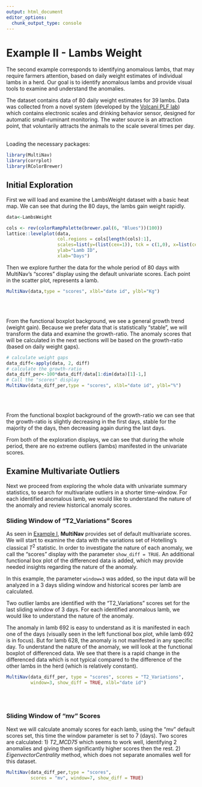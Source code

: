 ```yaml
---
output: html_document
editor_options: 
  chunk_output_type: console
---
```

# Example II - Lambs Weight

The second example corresponds to identifying anomalous lambs, that may require farmers attention, based on daily weight estimates of individual lambs in a herd. Our goal is to identify anomalous lambs and provide visual tools to examine and understand the anomalies. 

The dataset contains data of 80 daily weight estimates for 39 lambs. Data was collected from a novel system (developed by the 
[Volcani PLF lab](https://www.agri.gov.il/en/pages/1689.aspx)) which contains electronic scales and drinking behavior sensor, designed for automatic small-ruminant monitoring. The water source is an attraction point, that voluntarily attracts the animals to the scale several times per day.

</br>
Loading the necessary packages:
```r
library(MultiNav)
library(corrplot)
library(RColorBrewer)
```
##  Initial Exploration

First we will load and examine the LambsWeight dataset with a basic heat map. We can see that during the 80 days, the lambs gain weight rapidly.

```r
data<-LambsWeight

cols <- rev(colorRampPalette(brewer.pal(6, "Blues"))(100))
lattice::levelplot(data, 
                   col.regions = cols[length(cols):1], 
                   scales=list(y=(list(cex=1)), tck = c(1,0), x=list(cex=1, rot=90)),
                   ylab="Lamb ID",
                   xlab="Days") 
```

Then we explore further the data for the whole period of 80 days with MultiNav's "scores" display using the default univariate scores. Each point in the scatter plot, represents a lamb.

```r
MultiNav(data,type = "scores", xlbl="date id", ylbl="Kg")  
```
</br></br>

From the functional boxplot background, we see a general growth trend (weight gain). 
Because we prefer data that is statistically "stable", we will transform the data and examine the growth-ratio. The anomaly scores that will be calculated in the next sections will be based on the growth-ratio (based on daily weight gaps).

```r
# calculate weight gaps
data_diff<-apply(data, 2, diff)
# calculate the growth-ratio
data_diff_per<-100*data_diff/data[1:dim(data)[1]-1,]
# Call the "scores" display
MultiNav(data_diff_per,type = "scores", xlbl="date id", ylbl="%")
```
</br></br>

From the functional boxplot background of the growth-ratio we can see that the growth-ratio is slightly decreasing in the first days, stable for the majority of the days, then decreasing again during the last days.

From both of the exploration displays, we can see that during the whole period, there are no extreme outliers (lambs) manifested in the univariate scores.


## Examine Multivariate Outliers
Next we proceed from exploring the whole data with univariate summary statistics, to search for multivariate outliers in a shorter time-window. For each identified anomalous lamb, we would like to understand the nature of the anomaly and review historical anomaly scores. 

### Sliding Window of "T2_Variations" Scores
As seen in [Example I](example1.html), __MultiNav__ provides set of default multivariate scores. We will start to examine the data with the variations set of Hotelling's classical $T^2$ statistic.
In order to investigate the nature of each anomaly, we call the "scores" display with the parameter `show_diff = TRUE`. An additional functional box plot of the differenced data is added, which may provide needed insights regarding the nature of the anomaly. 

In this example, the parameter `window=3` was added, so the input data will be analyzed in a 3 days sliding window and historical scores per lamb are calculated.

Two outlier lambs are identified with the "T2_Variations" scores set for the last sliding window of 3 days. For each identified anomalous lamb, we would like to understand the nature of the anomaly. 
 
The anomaly in lamb 692 is easy to understand as it is manifested in each one of the days (visually seen in the left functional box plot, while lamb 692 is in focus). But for lamb 628, the anomaly is not manifested in any specific day. To understand the nature of the anomaly, we will look at the functional boxplot of differenced data. We see that there is a rapid change in the differenced data which is not typical compared to the difference of the other lambs in the herd (which is relatively constant).



```r
MultiNav(data_diff_per, type = "scores", scores = "T2_Variations",
         window=3, show_diff = TRUE, xlbl="date id")
``` 
</br></br>

### Sliding Window of "mv" Scores
Next we will calculate anomaly scores for each lamb, using the  "mv" default scores set, this time the window parameter is set to 7 (days). Two scores are calculated: 1) _T2_MCD75_ which seems to work well, identifying 2 anomalies and giving them significantly higher scores then the rest. 2) _EigenvectorCentrality_ method, which does not separate anomalies well for this dataset.

```r
MultiNav(data_diff_per,type = "scores", 
         scores = "mv", window=7, show_diff = TRUE)
``` 
</br></br>


